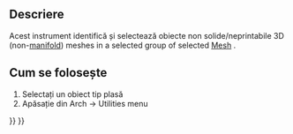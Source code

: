 <languages/>

{{Docnav
|[[Arch_MeshToShape|MeshToShape]]
|[[Arch_RemoveShape|RemoveShape]]
|[[BIM_Workbench|BIM]]
|IconL=Arch_MeshToShape.svg
|IconR=Arch_RemoveShape.svg
|IconC=Workbench_BIM.svg
}}

{{VeryImportantMessage|THIS COMMAND IS PART OF THE INTEGRATED [[BIM_Workbench|BIM WORKBENCH]] IN V1.0<br>
This page has been updated for that version.}}

<div class="mw-translate-fuzzy">
{{GuiCommand/ro
|Name=Arch SelectNonSolidMeshes
|Name/ro=Arch SelectNonSolidMeshes
|MenuLocation=Arch → Utilities → Select non solid
|Workbenches=[[Arch_Workbench/ro|Arch]]
|SeeAlso=[[Arch SplitMesh]], [[Arch MeshToShape|Arch MeshToShape]]
}}
</div>

<span id="Description"></span>
==Descriere==

<div class="mw-translate-fuzzy">
Acest instrument identifică și selectează obiecte non solide/neprintabile 3D (non-[http://en.wikipedia.org/wiki/Manifold manifold]) meshes in a selected group of selected [[Mesh Workbench|Mesh]] .
</div>

<span id="Usage"></span>
<div class="mw-translate-fuzzy">
== Cum se folosește ==
</div>

<div class="mw-translate-fuzzy">
# Selectați un obiect tip plasă
# Apăsație {{KEY|[[Image:Arch SelectNonSolidMeshes.png|16px]] '''Select non solid'''}} din Arch → Utilities menu
</div>


{{Docnav
|[[Arch_MeshToShape|MeshToShape]]
|[[Arch_RemoveShape|RemoveShape]]
|[[BIM_Workbench|BIM]]
|IconL=Arch_MeshToShape.svg
|IconR=Arch_RemoveShape.svg
|IconC=Workbench_BIM.svg
}}

{{BIM_Tools_navi{{#translation:}}}}
{{Userdocnavi{{#translation:}}}}